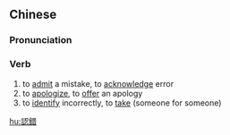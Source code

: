{{also|认错}}
==Chinese==
{{zh-forms|s=认错}}

===Pronunciation===
{{zh-pron
|m=rèncuò
|c=jing6 co3
|mn=jīn-chhò
|cat=v
}}

===Verb===
{{zh-verb}}

# to [[admit]] a mistake, to [[acknowledge]] error
# to [[apologize]], to [[offer]] an apology
# to [[identify]] incorrectly, to [[take]] (someone for someone)

[[hu:認錯]]